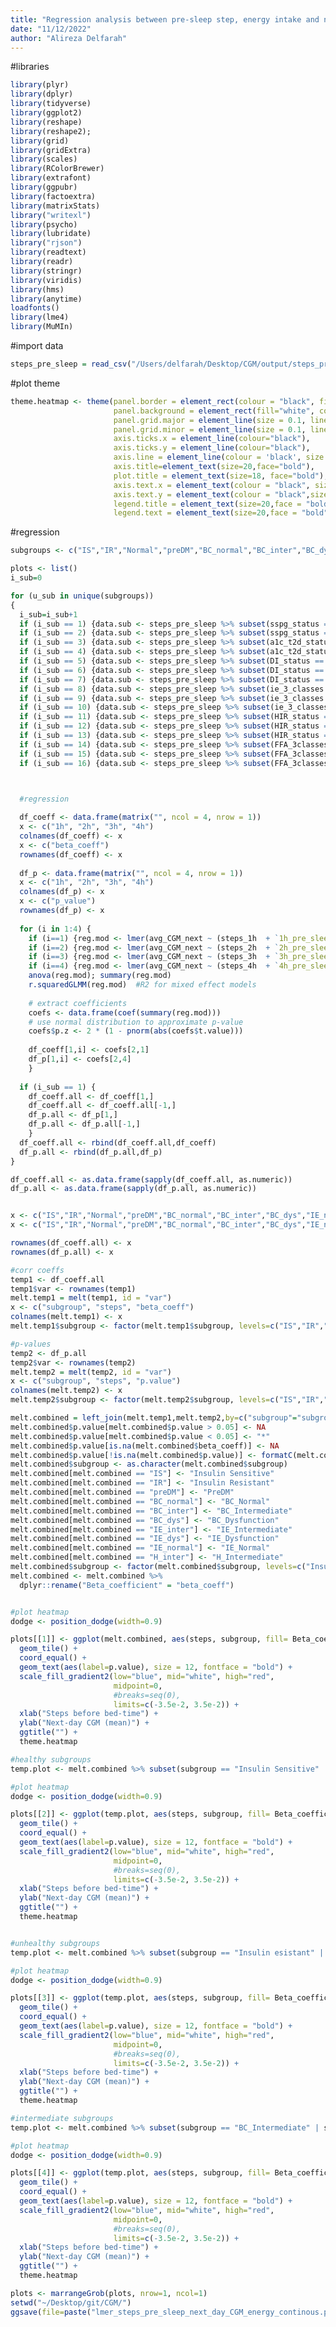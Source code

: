 ```yaml
---
title: "Regression analysis between pre-sleep step, energy intake and next-day cgm"
date: "11/12/2022"
author: "Alireza Delfarah"
---
```


#libraries
```r
library(plyr)
library(dplyr)
library(tidyverse)
library(ggplot2)
library(reshape)
library(reshape2); 
library(grid)
library(gridExtra)
library(scales)
library(RColorBrewer)
library(extrafont)
library(ggpubr)
library(factoextra)
library(matrixStats)
library("writexl")
library(psycho)
library(lubridate)
library("rjson")
library(readtext)
library(readr)
library(stringr)
library(viridis)
library(hms)
library(anytime)
loadfonts()
library(lme4)
library(MuMIn)
```
#import data
```r
steps_pre_sleep = read_csv("/Users/delfarah/Desktop/CGM/output/steps_pre_sleep.csv")
```
#plot theme
```r
theme.heatmap <- theme(panel.border = element_rect(colour = "black", fill=NA, size=0.5), 
                       panel.background = element_rect(fill="white", colour="white", size=0.1,linetype="solid", color="black"),
                       panel.grid.major = element_line(size = 0.1, linetype = 'solid', colour = "grey"),
                       panel.grid.minor = element_line(size = 0.1, linetype = 'solid', colour = "grey"), 
                       axis.ticks.x = element_line(colour="black"),
                       axis.ticks.y = element_line(colour="black"),
                       axis.line = element_line(colour = 'black', size = 0.1), 
                       axis.title=element_text(size=20,face="bold"), 
                       plot.title = element_text(size=18, face="bold"),
                       axis.text.x = element_text(colour = "black", size=20, angle = 90, vjust = 0, face = "bold"), 
                       axis.text.y = element_text(colour = "black",size=20, face = "bold"),
                       legend.title = element_text(size=20,face = "bold"),
                       legend.text = element_text(size=20,face = "bold"))
```
#regression
```r

subgroups <- c("IS","IR","Normal","preDM","BC_normal","BC_inter","BC_dys","IE_normal","IE_inter","IE_dys","H_IS","H_inter","H_IR","Adipocyte_IS","Adipocyte_Intermediate","Adipocyte_IR")

plots <- list()
i_sub=0

for (u_sub in unique(subgroups))
{
  i_sub=i_sub+1
  if (i_sub == 1) {data.sub <- steps_pre_sleep %>% subset(sspg_status == u_sub)}
  if (i_sub == 2) {data.sub <- steps_pre_sleep %>% subset(sspg_status == u_sub)}
  if (i_sub == 3) {data.sub <- steps_pre_sleep %>% subset(a1c_t2d_status == u_sub)} 
  if (i_sub == 4) {data.sub <- steps_pre_sleep %>% subset(a1c_t2d_status == u_sub)} 
  if (i_sub == 5) {data.sub <- steps_pre_sleep %>% subset(DI_status == u_sub)} 
  if (i_sub == 6) {data.sub <- steps_pre_sleep %>% subset(DI_status == u_sub)} 
  if (i_sub == 7) {data.sub <- steps_pre_sleep %>% subset(DI_status == u_sub)} 
  if (i_sub == 8) {data.sub <- steps_pre_sleep %>% subset(ie_3_classes == u_sub)} 
  if (i_sub == 9) {data.sub <- steps_pre_sleep %>% subset(ie_3_classes == u_sub)} 
  if (i_sub == 10) {data.sub <- steps_pre_sleep %>% subset(ie_3_classes == u_sub)}
  if (i_sub == 11) {data.sub <- steps_pre_sleep %>% subset(HIR_status == u_sub)}
  if (i_sub == 12) {data.sub <- steps_pre_sleep %>% subset(HIR_status == u_sub)} 
  if (i_sub == 13) {data.sub <- steps_pre_sleep %>% subset(HIR_status == u_sub)} 
  if (i_sub == 14) {data.sub <- steps_pre_sleep %>% subset(FFA_3classes == u_sub)} 
  if (i_sub == 15) {data.sub <- steps_pre_sleep %>% subset(FFA_3classes == u_sub)} 
  if (i_sub == 16) {data.sub <- steps_pre_sleep %>% subset(FFA_3classes == u_sub)} 



  #regression
  
  df_coeff <- data.frame(matrix("", ncol = 4, nrow = 1))  
  x <- c("1h", "2h", "3h", "4h")
  colnames(df_coeff) <- x
  x <- c("beta_coeff")
  rownames(df_coeff) <- x
  
  df_p <- data.frame(matrix("", ncol = 4, nrow = 1))  
  x <- c("1h", "2h", "3h", "4h")
  colnames(df_p) <- x
  x <- c("p_value")
  rownames(df_p) <- x
  
  for (i in 1:4) {
    if (i==1) {reg.mod <- lmer(avg_CGM_next ~ (steps_1h  + `1h_pre_sleep_energy` + (1|ID)), data=data.sub)}
    if (i==2) {reg.mod <- lmer(avg_CGM_next ~ (steps_2h  + `2h_pre_sleep_energy` + (1|ID)), data=data.sub)}
    if (i==3) {reg.mod <- lmer(avg_CGM_next ~ (steps_3h  + `3h_pre_sleep_energy` + (1|ID)), data=data.sub)}
    if (i==4) {reg.mod <- lmer(avg_CGM_next ~ (steps_4h  + `4h_pre_sleep_energy` + (1|ID)), data=data.sub)}
    anova(reg.mod); summary(reg.mod)
    r.squaredGLMM(reg.mod)  #R2 for mixed effect models 
    
    # extract coefficients
    coefs <- data.frame(coef(summary(reg.mod)))
    # use normal distribution to approximate p-value
    coefs$p.z <- 2 * (1 - pnorm(abs(coefs$t.value)))
      
    df_coeff[1,i] <- coefs[2,1]
    df_p[1,i] <- coefs[2,4]
    }
  
  if (i_sub == 1) {
    df_coeff.all <- df_coeff[1,]
    df_coeff.all <- df_coeff.all[-1,]
    df_p.all <- df_p[1,]
    df_p.all <- df_p.all[-1,]
    }
  df_coeff.all <- rbind(df_coeff.all,df_coeff)
  df_p.all <- rbind(df_p.all,df_p)
}

df_coeff.all <- as.data.frame(sapply(df_coeff.all, as.numeric))
df_p.all <- as.data.frame(sapply(df_p.all, as.numeric))


x <- c("IS","IR","Normal","preDM","BC_normal","BC_inter","BC_dys","IE_normal","IE_inter","IE_dys","H_IS","H_inter","H_IR","Adipocyte_IS","Adipocyte_Intermediate","Adipocyte_IR")
x <- c("IS","IR","Normal","preDM","BC_normal","BC_inter","BC_dys","IE_normal","IE_inter","IE_dys")

rownames(df_coeff.all) <- x
rownames(df_p.all) <- x

#corr coeffs
temp1 <- df_coeff.all
temp1$var <- rownames(temp1)
melt.temp1 = melt(temp1, id = "var")
x <- c("subgroup", "steps", "beta_coeff")
colnames(melt.temp1) <- x
melt.temp1$subgroup <- factor(melt.temp1$subgroup, levels=c("IS","IR","Normal","preDM","BC_normal","BC_inter","BC_dys","IE_normal","IE_inter","IE_dys","H_IS","H_inter","H_IR","Adipocyte_IS","Adipocyte_Intermediate","Adipocyte_IR"))

#p-values
temp2 <- df_p.all
temp2$var <- rownames(temp2)
melt.temp2 = melt(temp2, id = "var")
x <- c("subgroup", "steps", "p.value")
colnames(melt.temp2) <- x
melt.temp2$subgroup <- factor(melt.temp2$subgroup, levels=c("IS","IR","Normal","preDM","BC_normal","BC_inter","BC_dys","IE_normal","IE_inter","IE_dys","H_IS","H_inter","H_IR","Adipocyte_IS","Adipocyte_Intermediate","Adipocyte_IR"))

melt.combined = left_join(melt.temp1,melt.temp2,by=c("subgroup"="subgroup", "steps"="steps"))
melt.combined$p.value[melt.combined$p.value > 0.05] <- NA
melt.combined$p.value[melt.combined$p.value < 0.05] <- "*"
melt.combined$p.value[is.na(melt.combined$beta_coeff)] <- NA
melt.combined$p.value[!is.na(melt.combined$p.value)] <- formatC(melt.combined$p.value[!is.na(melt.combined$p.value)], format = "e", digits = 0)
melt.combined$subgroup <- as.character(melt.combined$subgroup)
melt.combined[melt.combined == "IS"] <- "Insulin Sensitive"
melt.combined[melt.combined == "IR"] <- "Insulin Resistant"
melt.combined[melt.combined == "preDM"] <- "PreDM"
melt.combined[melt.combined == "BC_normal"] <- "BC_Normal"
melt.combined[melt.combined == "BC_inter"] <- "BC_Intermediate"
melt.combined[melt.combined == "BC_dys"] <- "BC_Dysfunction"
melt.combined[melt.combined == "IE_inter"] <- "IE_Intermediate"
melt.combined[melt.combined == "IE_dys"] <- "IE_Dysfunction"
melt.combined[melt.combined == "IE_normal"] <- "IE_Normal"
melt.combined[melt.combined == "H_inter"] <- "H_Intermediate"
melt.combined$subgroup <- factor(melt.combined$subgroup, levels=c("Insulin Sensitive","Insulin Resistant","Normal","PreDM","BC_Normal","BC_Intermediate","BC_Dysfunction","IE_Normal","IE_Intermediate","IE_Dysfunction","H_IS","H_Intermediate","H_IR","Adipocyte_IS","Adipocyte_Intermediate","Adipocyte_IR"))
melt.combined <- melt.combined %>%
  dplyr::rename("Beta_coefficient" = "beta_coeff")


#plot heatmap
dodge <- position_dodge(width=0.9)

plots[[1]] <- ggplot(melt.combined, aes(steps, subgroup, fill= Beta_coefficient)) + 
  geom_tile() +
  coord_equal() +
  geom_text(aes(label=p.value), size = 12, fontface = "bold") +
  scale_fill_gradient2(low="blue", mid="white", high="red", 
                       midpoint=0,    
                       #breaks=seq(0), 
                       limits=c(-3.5e-2, 3.5e-2)) +
  xlab("Steps before bed-time") +
  ylab("Next-day CGM (mean)") +
  ggtitle("") +
  theme.heatmap 

#healthy subgroups
temp.plot <- melt.combined %>% subset(subgroup == "Insulin Sensitive" | subgroup == "Normal" | subgroup == "BC_Normal" | subgroup == "IE_Normal" | subgroup == "H_IS" | subgroup == "Adipocyte_IS")

#plot heatmap
dodge <- position_dodge(width=0.9)

plots[[2]] <- ggplot(temp.plot, aes(steps, subgroup, fill= Beta_coefficient)) + 
  geom_tile() +
  coord_equal() +
  geom_text(aes(label=p.value), size = 12, fontface = "bold") +
  scale_fill_gradient2(low="blue", mid="white", high="red", 
                       midpoint=0,    
                       #breaks=seq(0), 
                       limits=c(-3.5e-2, 3.5e-2)) +
  xlab("Steps before bed-time") +
  ylab("Next-day CGM (mean)") +
  ggtitle("") +
  theme.heatmap 


#unhealthy subgroups
temp.plot <- melt.combined %>% subset(subgroup == "Insulin esistant" | subgroup == "PreDM" | subgroup == "BC_Dysfunction" | subgroup == "IE_Dysfunction" | subgroup == "H_IR" | subgroup == "Adipocyte_IR")

#plot heatmap
dodge <- position_dodge(width=0.9)

plots[[3]] <- ggplot(temp.plot, aes(steps, subgroup, fill= Beta_coefficient)) + 
  geom_tile() +
  coord_equal() +
  geom_text(aes(label=p.value), size = 12, fontface = "bold") +
  scale_fill_gradient2(low="blue", mid="white", high="red", 
                       midpoint=0,    
                       #breaks=seq(0), 
                       limits=c(-3.5e-2, 3.5e-2)) +
  xlab("Steps before bed-time") +
  ylab("Next-day CGM (mean)") +
  ggtitle("") +
  theme.heatmap 

#intermediate subgroups
temp.plot <- melt.combined %>% subset(subgroup == "BC_Intermediate" | subgroup == "IE_Intermediate" | subgroup == "H_inter" | subgroup == "Adipocyte_Intermediate")

#plot heatmap
dodge <- position_dodge(width=0.9)

plots[[4]] <- ggplot(temp.plot, aes(steps, subgroup, fill= Beta_coefficient)) + 
  geom_tile() +
  coord_equal() +
  geom_text(aes(label=p.value), size = 12, fontface = "bold") +
  scale_fill_gradient2(low="blue", mid="white", high="red", 
                       midpoint=0,    
                       #breaks=seq(0), 
                       limits=c(-3.5e-2, 3.5e-2)) +
  xlab("Steps before bed-time") +
  ylab("Next-day CGM (mean)") +
  ggtitle("") +
  theme.heatmap 

plots <- marrangeGrob(plots, nrow=1, ncol=1)
setwd("~/Desktop/git/CGM/")
ggsave(file=paste("lmer_steps_pre_sleep_next_day_CGM_energy_continous.pdf", sep = ""), plots, width=11,height=8)

```